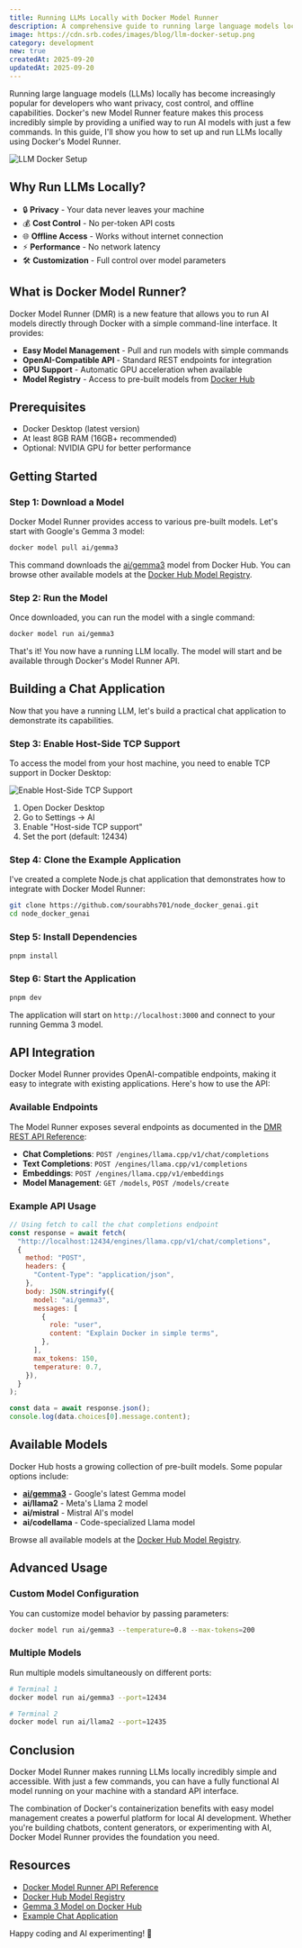 ```yaml
---
title: Running LLMs Locally with Docker Model Runner
description: A comprehensive guide to running large language models locally using Docker's new Model Runner feature, including setup, API integration, and building a chat application.
image: https://cdn.srb.codes/images/blog/llm-docker-setup.png
category: development
new: true
createdAt: 2025-09-20
updatedAt: 2025-09-20
---
```


Running large language models (LLMs) locally has become increasingly popular for developers who want privacy, cost control, and offline capabilities. Docker's new Model Runner feature makes this process incredibly simple by providing a unified way to run AI models with just a few commands. In this guide, I'll show you how to set up and run LLMs locally using Docker's Model Runner.

![LLM Docker Setup](https://cdn.srb.codes/images/blog/llm-docker-setup.png)

## Why Run LLMs Locally?

- 🔒 **Privacy** - Your data never leaves your machine
- 💰 **Cost Control** - No per-token API costs
- 🌐 **Offline Access** - Works without internet connection
- ⚡ **Performance** - No network latency
- 🛠️ **Customization** - Full control over model parameters

## What is Docker Model Runner?

Docker Model Runner (DMR) is a new feature that allows you to run AI models directly through Docker with a simple command-line interface. It provides:

- **Easy Model Management** - Pull and run models with simple commands
- **OpenAI-Compatible API** - Standard REST endpoints for integration
- **GPU Support** - Automatic GPU acceleration when available
- **Model Registry** - Access to pre-built models from [Docker Hub](https://hub.docker.com/search?type=model)

## Prerequisites

- Docker Desktop (latest version)
- At least 8GB RAM (16GB+ recommended)
- Optional: NVIDIA GPU for better performance

## Getting Started

### Step 1: Download a Model

Docker Model Runner provides access to various pre-built models. Let's start with Google's Gemma 3 model:

```bash
docker model pull ai/gemma3
```

This command downloads the [ai/gemma3](https://hub.docker.com/r/ai/gemma3) model from Docker Hub. You can browse other available models at the [Docker Hub Model Registry](https://hub.docker.com/search?type=model).

### Step 2: Run the Model

Once downloaded, you can run the model with a single command:

```bash
docker model run ai/gemma3
```

That's it! You now have a running LLM locally. The model will start and be available through Docker's Model Runner API.

## Building a Chat Application

Now that you have a running LLM, let's build a practical chat application to demonstrate its capabilities.

### Step 3: Enable Host-Side TCP Support

To access the model from your host machine, you need to enable TCP support in Docker Desktop:

![Enable Host-Side TCP Support](https://cdn.srb.codes/images/blog/enable-host-side-tcp-support.png)

1. Open Docker Desktop
2. Go to Settings → AI
3. Enable "Host-side TCP support"
4. Set the port (default: 12434)

### Step 4: Clone the Example Application

I've created a complete Node.js chat application that demonstrates how to integrate with Docker Model Runner:

```bash
git clone https://github.com/sourabhs701/node_docker_genai.git
cd node_docker_genai
```

### Step 5: Install Dependencies

```bash
pnpm install
```

### Step 6: Start the Application

```bash
pnpm dev
```

The application will start on `http://localhost:3000` and connect to your running Gemma 3 model.

## API Integration

Docker Model Runner provides OpenAI-compatible endpoints, making it easy to integrate with existing applications. Here's how to use the API:

### Available Endpoints

The Model Runner exposes several endpoints as documented in the [DMR REST API Reference](https://docs.docker.com/ai/model-runner/api-reference/):

- **Chat Completions**: `POST /engines/llama.cpp/v1/chat/completions`
- **Text Completions**: `POST /engines/llama.cpp/v1/completions`
- **Embeddings**: `POST /engines/llama.cpp/v1/embeddings`
- **Model Management**: `GET /models`, `POST /models/create`

### Example API Usage

```javascript
// Using fetch to call the chat completions endpoint
const response = await fetch(
  "http://localhost:12434/engines/llama.cpp/v1/chat/completions",
  {
    method: "POST",
    headers: {
      "Content-Type": "application/json",
    },
    body: JSON.stringify({
      model: "ai/gemma3",
      messages: [
        {
          role: "user",
          content: "Explain Docker in simple terms",
        },
      ],
      max_tokens: 150,
      temperature: 0.7,
    }),
  }
);

const data = await response.json();
console.log(data.choices[0].message.content);
```

## Available Models

Docker Hub hosts a growing collection of pre-built models. Some popular options include:

- **[ai/gemma3](https://hub.docker.com/r/ai/gemma3)** - Google's latest Gemma model
- **ai/llama2** - Meta's Llama 2 model
- **ai/mistral** - Mistral AI's model
- **ai/codellama** - Code-specialized Llama model

Browse all available models at the [Docker Hub Model Registry](https://hub.docker.com/search?type=model).

## Advanced Usage

### Custom Model Configuration

You can customize model behavior by passing parameters:

```bash
docker model run ai/gemma3 --temperature=0.8 --max-tokens=200
```

### Multiple Models

Run multiple models simultaneously on different ports:

```bash
# Terminal 1
docker model run ai/gemma3 --port=12434

# Terminal 2
docker model run ai/llama2 --port=12435
```

## Conclusion

Docker Model Runner makes running LLMs locally incredibly simple and accessible. With just a few commands, you can have a fully functional AI model running on your machine with a standard API interface.

The combination of Docker's containerization benefits with easy model management creates a powerful platform for local AI development. Whether you're building chatbots, content generators, or experimenting with AI, Docker Model Runner provides the foundation you need.

## Resources

- [Docker Model Runner API Reference](https://docs.docker.com/ai/model-runner/api-reference/)
- [Docker Hub Model Registry](https://hub.docker.com/search?type=model)
- [Gemma 3 Model on Docker Hub](https://hub.docker.com/r/ai/gemma3)
- [Example Chat Application](https://github.com/sourabhs701/node_docker_genai)

Happy coding and AI experimenting! 🚀
